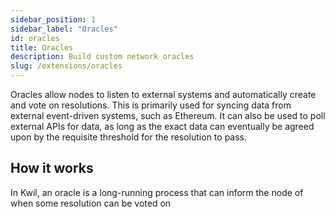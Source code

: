 ```yaml
---
sidebar_position: 1
sidebar_label: "Oracles"
id: oracles
title: Oracles
description: Build custom network oracles
slug: /extensions/oracles
---
```


Oracles allow nodes to listen to external systems and automatically create and vote on resolutions. This is primarily used for syncing data from
external event-driven systems, such as Ethereum. It can also be used to poll external APIs for data, as long as the exact data can eventually be agreed upon
by the requisite threshold for
the resolution to pass.

## How it works

In Kwil, an oracle is a long-running process that can inform the node of when some resolution can be voted on